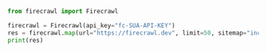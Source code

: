 ```python Python
from firecrawl import Firecrawl

firecrawl = Firecrawl(api_key="fc-SUA-API-KEY")
res = firecrawl.map(url="https://firecrawl.dev", limit=50, sitemap="include")
print(res)
```
